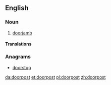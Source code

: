 ==English==

===Noun===
{{en-noun}}

# [[doorjamb]]

====Translations====
{{trans-see|doorjamb}}

===Anagrams===
* [[doorstop#English|doorstop]]

[[da:doorpost]]
[[et:doorpost]]
[[pl:doorpost]]
[[zh:doorpost]]